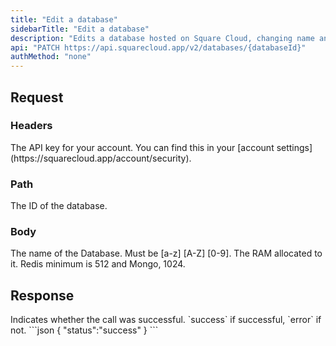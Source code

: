 ```yaml
---
title: "Edit a database"
sidebarTitle: "Edit a database"
description: "Edits a database hosted on Square Cloud, changing name and/or memory"
api: "PATCH https://api.squarecloud.app/v2/databases/{databaseId}"
authMethod: "none"
---
```


## Request

### Headers

<ParamField header="Authorization" type="string" placeholder="API KEY" required>
  The API key for your account. You can find this in your [account settings](https://squarecloud.app/account/security).
</ParamField>

### Path

<ParamField path="databaseId" type="string" placeholder="Database ID" required>
  The ID of the database.
</ParamField>

### Body

<ParamField body="name" type="string" placeholder="database name">
  The name of the Database. Must be [a-z] [A-Z] [0-9].
</ParamField>
<ParamField body="ram" type="int" placeholder="RAM(in MB)">
  The RAM allocated to it. Redis minimum is 512 and Mongo, 1024.
</ParamField>

## Response

<ResponseField name="status" type="string">
  Indicates whether the call was successful. `success` if successful, `error` if not.
</ResponseField>

<ResponseExample>
```json
{
  "status":"success"
}
```
</ResponseExample>